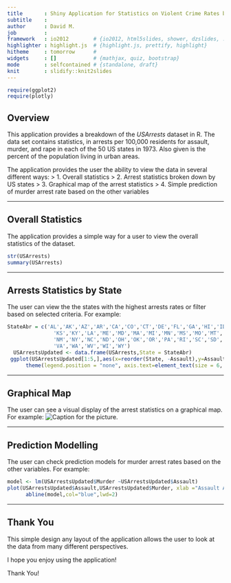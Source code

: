 ```yaml
---
title       : Shiny Application for Statistics on Violent Crime Rates by US States in 1973
subtitle    : 
author      : David M.
job         : 
framework   : io2012        # {io2012, html5slides, shower, dzslides, ...}
highlighter : highlight.js  # {highlight.js, prettify, highlight}
hitheme     : tomorrow      # 
widgets     : []            # {mathjax, quiz, bootstrap}
mode        : selfcontained # {standalone, draft}
knit        : slidify::knit2slides
---
```

<style>
.title-slide {
  background-color: #FFFFFF; /* #EDE0CF; ; #CA9F9D*/
}
</style>

```r
require(ggplot2)
require(plotly)
```

## Overview
This application provides a breakdown of the *USArrests* dataset in R. The data set contains statistics, in arrests per 100,000 residents for assault, murder, and rape in each of the 50 US states in 1973. Also given is the percent of the population living in urban areas.

The application provides the user the ability to view the data in several different ways:
> 1. Overall statistics
> 2. Arrest statistics broken down by US states
> 3. Graphical map of the arrest statistics
> 4. Simple prediction of murder arrest rate based on the other variables

---

## Overall Statistics
The application provides a simple way for a user to view the overall statistics of the dataset.
```r
str(USArrests)
summary(USArrests)
```

---

## Arrests Statistics by State
The user can view the the states with the highest arrests rates or filter based on selected criteria. For example:

```r
StateAbr = c('AL','AK','AZ','AR','CA','CO','CT','DE','FL','GA','HI','ID','IL','IN','IA',
               'KS','KY','LA','ME','MD','MA','MI','MN','MS','MO','MT','NE','NV','NH','NJ',
               'NM','NY','NC','ND','OH','OK','OR','PA','RI','SC','SD','TN','TX','UT','VT',
               'VA','WA','WV','WI','WY')
  USArrestsUpdated <- data.frame(USArrests,State = StateAbr)
 ggplot(USArrestsUpdated[1:5,],aes(x=reorder(State, -Assault),y=Assault, fill=State))+geom_bar(stat="identity") + 
      theme(legend.position = "none", axis.text=element_text(size = 6, angle = 90)) + scale_x_discrete(name="State") + scale_y_continuous(name="Assault Arrests (per 100K)")

```

---

## Graphical Map 
The user can see a visual display of the arrest statistics on a graphical map. For example:
 ![Caption for the picture.](figure/map.png)

---

## Prediction Modelling
The user can check prediction models for murder arrest rates based on the other variables. For example:

```r
model <- lm(USArrestsUpdated$Murder ~USArrestsUpdated$Assault)
plot(USArrestsUpdated$Assault,USArrestsUpdated$Murder, xlab ="Assault Arrest Rate", ylab = "Murder Arrest Rate", bty="n", pch=16, cex=1.5)
      abline(model,col="blue",lwd=2)
```

---

## Thank You
This simple design any layout of the application allows the user to look at the data from many different perspectives. 

I hope you enjoy using the application!

Thank You!
